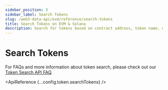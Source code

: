 ```yaml
---
sidebar_position: 3
sidebar_label: Search Tokens
slug: /web3-data-api/evm/reference/search-tokens
title: Search Tokens on EVM & Solana
description: Search for tokens based on contract address, token name, or token symbol - EVM & Solana
---
```



# Search Tokens <MainnetBadge /> <PremiumEndpointBadge />


<PremiumEndpointNotice>
For FAQs and more information about token search, please check out our <a href="/web3-data-api/evm/token-search">Token Search API FAQ</a>.
</PremiumEndpointNotice>

<ApiReference {...config.token.searchTokens} />
